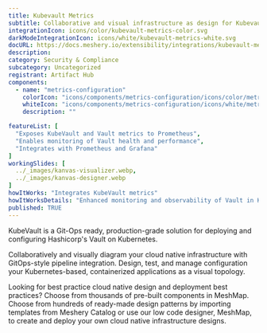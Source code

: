 ```yaml
---
title: Kubevault Metrics
subtitle: Collaborative and visual infrastructure as design for Kubevault Metrics
integrationIcon: icons/color/kubevault-metrics-color.svg
darkModeIntegrationIcon: icons/white/kubevault-metrics-white.svg
docURL: https://docs.meshery.io/extensibility/integrations/kubevault-metrics
description: 
category: Security & Compliance
subcategory: Uncategorized
registrant: Artifact Hub
components:
  - name: "metrics-configuration"
    colorIcon: "icons/components/metrics-configuration/icons/color/metrics-configuration-color.svg"
    whiteIcon: "icons/components/metrics-configuration/icons/white/metrics-configuration-white.svg"
    description: ""

featureList: [
  "Exposes KubeVault and Vault metrics to Prometheus",
  "Enables monitoring of Vault health and performance",
  "Integrates with Prometheus and Grafana"
]
workingSlides: [
  ../_images/kanvas-visualizer.webp,
  ../_images/kanvas-designer.webp
]
howItWorks: "Integrates KubeVault metrics"
howItWorksDetails: "Enhanced monitoring and observability of Vault in Kubernetes"
published: TRUE
---
```

<p>
KubeVault is a Git-Ops ready, production-grade solution for deploying and configuring Hashicorp's Vault on Kubernetes.
</p>
<p>
    Collaboratively and visually diagram your cloud native infrastructure with GitOps-style pipeline integration. Design, test, and manage configuration your Kubernetes-based, containerized applications as a visual topology.
</p>
<p>
    Looking for best practice cloud native design and deployment best practices? Choose from thousands of pre-built components in MeshMap. Choose from hundreds of ready-made design patterns by importing templates from Meshery Catalog or use our low code designer, MeshMap, to create and deploy your own cloud native infrastructure designs.
</p>
